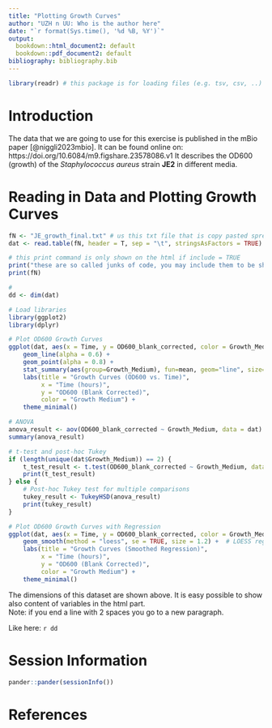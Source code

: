 ```yaml
---
title: "Plotting Growth Curves"
author: "UZH n UU: Who is the author here"
date: "`r format(Sys.time(), '%d %B, %Y')`"
output:
  bookdown::html_document2: default
  bookdown::pdf_document2: default
bibliography: bibliography.bib
---
```


```r
library(readr) # this package is for loading files (e.g. tsv, csv, ..)

```


# Introduction

The data that we are going to use for this exercise is published in the mBio paper [@niggli2023mbio]. 
It can be found online on: https://doi.org/10.6084/m9.figshare.23578086.v1
It describes the OD600 (growth) of the *Staphylococcus aureus* strain **JE2** in different media.

# Reading in Data and Plotting Growth Curves

```r
fN <- "JE_growth_final.txt" # us this txt file that is copy pasted spread sheet from excel tab separated 
dat <- read.table(fN, header = T, sep = "\t", stringsAsFactors = TRUE)
```

```r
# this print command is only shown on the html if include = TRUE
print("these are so called junks of code, you may include them to be shown in the rendered document (html here) each junk has a unique name next to it and then some additional arguments")
print(fN)
```

```r
# 
dd <- dim(dat)

# Load libraries
library(ggplot2)
library(dplyr)

# Plot OD600 Growth Curves
ggplot(dat, aes(x = Time, y = OD600_blank_corrected, color = Growth_Medium, group = interaction(Growth_Medium, Replicate))) +
    geom_line(alpha = 0.6) +
    geom_point(alpha = 0.8) +
    stat_summary(aes(group=Growth_Medium), fun=mean, geom="line", size=1.2) +
    labs(title = "Growth Curves (OD600 vs. Time)",
         x = "Time (hours)",
         y = "OD600 (Blank Corrected)",
         color = "Growth Medium") +
    theme_minimal()

# ANOVA
anova_result <- aov(OD600_blank_corrected ~ Growth_Medium, data = dat)
summary(anova_result)

# t-test and post-hoc Tukey
if (length(unique(dat$Growth_Medium)) == 2) {
    t_test_result <- t.test(OD600_blank_corrected ~ Growth_Medium, data = dat)
    print(t_test_result)
} else {
    # Post-hoc Tukey test for multiple comparisons
    tukey_result <- TukeyHSD(anova_result)
    print(tukey_result)
}

# Plot OD600 Growth Curves with Regression
ggplot(dat, aes(x = Time, y = OD600_blank_corrected, color = Growth_Medium)) +
    geom_smooth(method = "loess", se = TRUE, size = 1.2) +  # LOESS regression per medium
    labs(title = "Growth Curves (Smoothed Regression)",
         x = "Time (hours)",
         y = "OD600 (Blank Corrected)",
         color = "Growth Medium") +
    theme_minimal()
```

The dimensions of this dataset are shown above.
It is easy possible to show also content of variables in the html part.  
Note: if you end a line with 2 spaces you go to a new paragraph.  
  
Like here: `r dd`


# Session Information

```r
pander::pander(sessionInfo())
```


# References {-}

